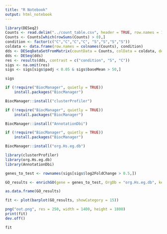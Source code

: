 ```yaml
---
title: "R Notebook"
output: html_notebook
---
```


```r
library(DESeq2)
Counts <- read.delim("../count_table.csv", header = TRUE, row.names = 1, sep = ",")
Counts <- Counts[which(rowSums(Counts) > 0),]
condition <- factor(c("C","C","C","C", "S","S","S","S"))
coldata <- data.frame(row.names = colnames(Counts), condition)
dds <- DESeqDataSetFromMatrix(countData = Counts, colData = coldata, design = ~condition)
dds <- DESeq(dds)
res <- results(dds, contrast = c("condition", "S", "C"))
sigs <- na.omit(res)
sigs <- sigs[sigs$padj < 0.05 & sigs$baseMean > 50,]
```

```r
sigs
```




```r
if (!require("BiocManager", quietly = TRUE))
    install.packages("BiocManager")

BiocManager::install("clusterProfiler")

if (!require("BiocManager", quietly = TRUE))
    install.packages("BiocManager")

BiocManager::install("AnnotationDbi")

if (!require("BiocManager", quietly = TRUE))
    install.packages("BiocManager")

BiocManager::install("org.Hs.eg.db")
```

```r
library(clusterProfiler)
library(org.Hs.eg.db)
library(AnnotationDbi)
```

```r
genes_to_test <- rownames(sigs[sigs$log2FoldChange > 0.5,])
```

```r
GO_results <- enrichGO(gene = genes_to_test, OrgDb = "org.Hs.eg.db", keyType = "ENSEMBL", ont = "BP")
```

```r
as.data.frame(GO_results)
```

```r
fit <- plot(barplot(GO_results, showCategory = 15))

png("out.png", res = 250, width = 1400, height = 1800)
print(fit)
dev.off()

fit
```

```r

```

```r

```







